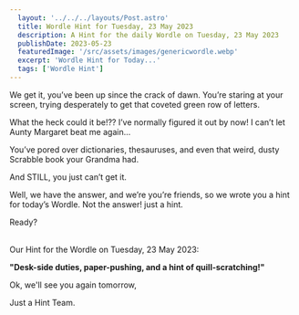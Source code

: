 ```yaml
---
  layout: '../../../layouts/Post.astro'
  title: Wordle Hint for Tuesday, 23 May 2023
  description: A Hint for the daily Wordle on Tuesday, 23 May 2023
  publishDate: 2023-05-23
  featuredImage: '/src/assets/images/genericwordle.webp'
  excerpt: 'Wordle Hint for Today...'
  tags: ['Wordle Hint']
---
```


  We get it, you’ve been up since the crack of dawn. You’re staring at your screen, trying desperately to get that coveted green row of letters. 

  What the heck could it be!??
  I’ve normally figured it out by now!
  I can’t let Aunty Margaret beat me again… 

  You’ve pored over dictionaries, thesauruses, and even that weird, dusty Scrabble book your Grandma had.

  And STILL, you just can’t get it. 

  Well, we have the answer, and we’re you’re friends, so we wrote you a hint for today’s Wordle.
  Not the answer! just a hint. 

  Ready?<br /><br />

  Our Hint for the Wordle on Tuesday, 23 May 2023:

  **"Desk-side duties, paper-pushing, and a hint of quill-scratching!"**

  Ok, we'll see you again tomorrow, 

  Just a Hint Team.
  